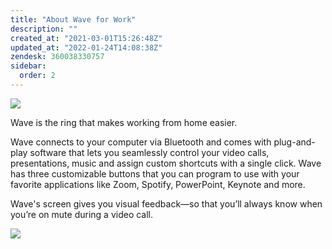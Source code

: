 ```yaml
---
title: "About Wave for Work"
description: ""
created_at: "2021-03-01T15:26:48Z"
updated_at: "2022-01-24T14:08:38Z"
zendesk: 360038330757
sidebar:
  order: 2
---
```


![](../../../assets/images/article_360018019877_image_0.png)

Wave is the ring that makes working from home easier.

Wave connects to your computer via Bluetooth and comes with plug-and-play software that lets you seamlessly control your video calls, presentations, music and assign custom shortcuts with a single click. Wave has three customizable buttons that you can program to use with your favorite applications like Zoom, Spotify, PowerPoint, Keynote and more.

Wave's screen gives you visual feedback—so that you’ll always know when you’re on mute during a video call.


<Vimeo id="518073953" />

![](../../../assets/images/wave-for-work-info.png)
